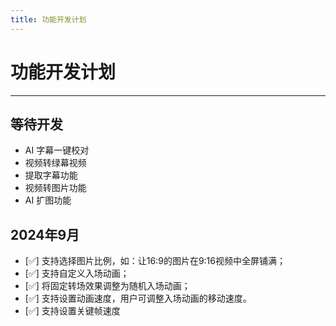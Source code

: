 ```yaml
---
title: 功能开发计划
---
```


# 功能开发计划

----

## 等待开发
- AI 字幕一键校对
- 视频转绿幕视频
- 提取字幕功能
- 视频转图片功能
- AI 扩图功能

## 2024年9月
- [✅] 支持选择图片比例，如：让16:9的图片在9:16视频中全屏铺满；
- [✅] 支持自定义入场动画；
- [✅] 将固定转场效果调整为随机入场动画；
- [✅] 支持设置动画速度，用户可调整入场动画的移动速度。
- [✅] 支持设置关键帧速度


